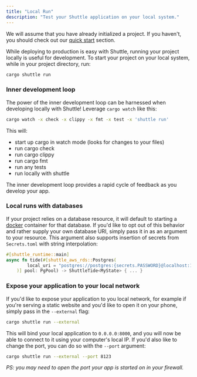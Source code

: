 ```yaml
---
title: "Local Run"
description: "Test your Shuttle application on your local system."
---
```


We will assume that you have already initialized a project. If you haven't, you should
check out our [quick start](./quick-start) section.

While deploying to production is easy with Shuttle, running your project locally is
useful for development. To start your project on your local system, while in your
project directory, run:

```bash
cargo shuttle run
```

### Inner development loop
The power of the inner development loop can be harnessed when developing locally with Shuttle! Leverage `cargo watch` like this:
```bash
cargo watch -x check -x clippy -x fmt -x test -x 'shuttle run'
```
This will:
- start up cargo in watch mode (looks for changes to your files)
- run cargo check
- run cargo clippy
- run cargo fmt
- run any tests
- run locally with shuttle

The inner development loop provides a rapid cycle of feedback as you develop your app.

### Local runs with databases

If your project relies on a database resource, it will default to starting a [docker](https://docs.docker.com/get-docker/) 
container for that database. If you'd like to opt out of this behavior and rather supply your own database
URI, simply pass it in as an argument to your resource. This argument also supports insertion of secrets from `Secrets.toml`
with string interpolation:

```rust
#[shuttle_runtime::main]
async fn tide(#[shuttle_aws_rds::Postgres(
        local_uri = "postgres://postgres:{secrets.PASSWORD}@localhost:16695/postgres"
    )] pool: PgPool) -> ShuttleTide<MyState> { ... }
```

### Expose your application to your local network

If you'd like to expose your application to you local network, for example if you're serving a static
website and you'd like to open it on your phone, simply pass in the `--external` flag:

```bash
cargo shuttle run --external
```

This will bind your local application to `0.0.0.0:8000`, and you will now be able to connect to it
using your computer's local IP. If you'd also like to change the port, you can do so with the `--port`
argument:


```bash
cargo shuttle run --external --port 8123
```

*PS: you may need to open the port your app is started on in your firewall.*
